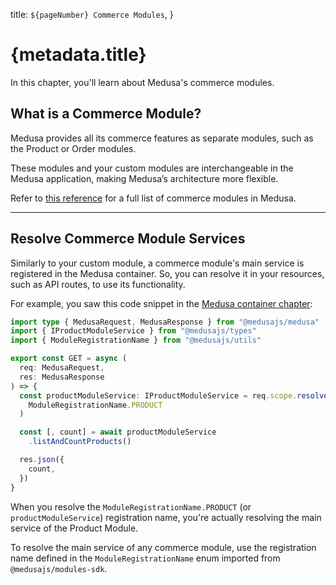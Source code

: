   title: `${pageNumber} Commerce Modules`,
}

# {metadata.title}

In this chapter, you'll learn about Medusa's commerce modules.

## What is a Commerce Module?

Medusa provides all its commerce features as separate modules, such as the Product or Order modules.

These modules and your custom modules are interchangeable in the Medusa application, making Medusa’s architecture more flexible.

Refer to [this reference](!resources!/commerce-modules) for a full list of commerce modules in Medusa.

---

## Resolve Commerce Module Services

Similarly to your custom module, a commerce module's main service is registered in the Medusa container. So, you can resolve it in your resources, such as API routes, to use its functionality.

For example, you saw this code snippet in the [Medusa container chapter](../medusa-container/page.mdx):

```ts highlights={[["10"]]}
import type { MedusaRequest, MedusaResponse } from "@medusajs/medusa"
import { IProductModuleService } from "@medusajs/types"
import { ModuleRegistrationName } from "@medusajs/utils"

export const GET = async (
  req: MedusaRequest, 
  res: MedusaResponse
) => {
  const productModuleService: IProductModuleService = req.scope.resolve(
    ModuleRegistrationName.PRODUCT
  )

  const [, count] = await productModuleService
    .listAndCountProducts()

  res.json({
    count,
  })
}
```

When you resolve the `ModuleRegistrationName.PRODUCT` (or `productModuleService`) registration name, you're actually resolving the main service of the Product Module.

<Note title="Tip">

To resolve the main service of any commerce module, use the registration name defined in the `ModuleRegistrationName` enum imported from `@medusajs/modules-sdk`.

</Note>
